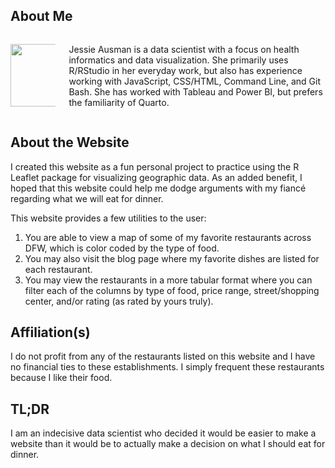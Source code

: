 ## About Me

:::: {.columns}
::: {.column width=15%}
![](./www/me.jpeg){width=100px}
:::

::: {.column width=85%}
Jessie Ausman is a data scientist with a focus on health informatics and data visualization. She primarily uses R/RStudio in her everyday work, but also has experience working with JavaScript, CSS/HTML, Command Line, and Git Bash. She has worked with Tableau and Power BI, but prefers the familiarity of Quarto.
:::
::::

## About the Website

I created this website as a fun personal project to practice using the R Leaflet package for visualizing geographic data. As an added benefit, I hoped that this website could help me dodge arguments with my fiancé regarding what we will eat for dinner.

This website provides a few utilities to the user:

1.  You are able to view a map of some of my favorite restaurants across DFW, which is color coded by the type of food.
2.  You may also visit the blog page where my favorite dishes are listed for each restaurant.
3.  You may view the restaurants in a more tabular format where you can filter each of the columns by type of food, price range, street/shopping center, and/or rating (as rated by yours truly).

## Affiliation(s)

I do not profit from any of the restaurants listed on this website and I have no financial ties to these establishments. I simply frequent these restaurants because I like their food.

## TL;DR

I am an indecisive data scientist who decided it would be easier to make a website than it would be to actually make a decision on what I should eat for dinner.
